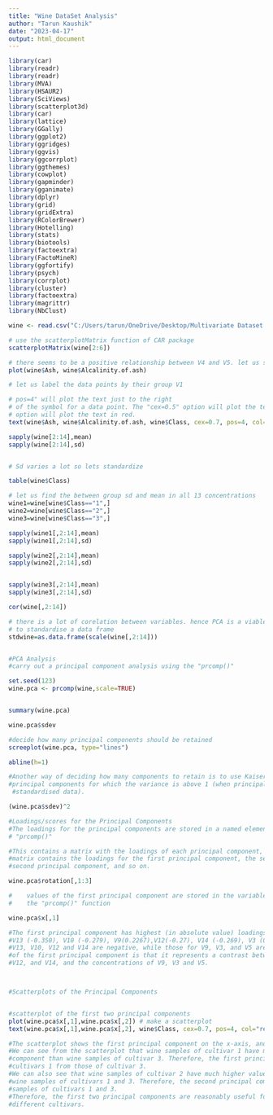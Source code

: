 ---
title: "Wine DataSet Analysis"
author: "Tarun Kaushik"
date: "2023-04-17"
output: html_document
---

```{r}
library(car)
library(readr)
library(readr)
library(MVA)
library(HSAUR2)
library(SciViews)
library(scatterplot3d)
library(car)
library(lattice)
library(GGally)
library(ggplot2)
library(ggridges)
library(ggvis)
library(ggcorrplot)
library(ggthemes)
library(cowplot)
library(gapminder)
library(gganimate)
library(dplyr)
library(grid)
library(gridExtra)
library(RColorBrewer)
library(Hotelling)
library(stats)
library(biotools)
library(factoextra)
library(FactoMineR)
library(ggfortify)
library(psych)
library(corrplot)
library(cluster)
library(factoextra)
library(magrittr)
library(NbClust)

wine <- read.csv("C:/Users/tarun/OneDrive/Desktop/Multivariate Dataset - Wine/Wine.csv", header=TRUE)

# use the scatterplotMatrix function of CAR package
scatterplotMatrix(wine[2:6])

# there seems to be a positive relationship between V4 and V5. let us see it in details
plot(wine$Ash, wine$Alcalinity.of.ash)

# let us label the data points by their group V1

# pos=4" will plot the text just to the right
# of the symbol for a data point. The "cex=0.5" option will plot the text at half the default size, and the "col=red"
# option will plot the text in red.
text(wine$Ash, wine$Alcalinity.of.ash, wine$Class, cex=0.7, pos=4, col="red")

sapply(wine[2:14],mean)
sapply(wine[2:14],sd)


# Sd varies a lot so lets standardize

table(wine$Class)

# let us find the between group sd and mean in all 13 concentrations
wine1=wine[wine$Class=="1",]
wine2=wine[wine$Class=="2",]
wine3=wine[wine$Class=="3",]

sapply(wine1[,2:14],mean)
sapply(wine1[,2:14],sd)

sapply(wine2[,2:14],mean)
sapply(wine2[,2:14],sd)


sapply(wine3[,2:14],mean)
sapply(wine3[,2:14],sd)

cor(wine[,2:14])

# there is a lot of corelation between variables. hence PCA is a viable option
# to standardise a data frame
stdwine=as.data.frame(scale(wine[,2:14]))


#PCA Analysis
#carry out a principal component analysis using the "prcomp()"

set.seed(123)
wine.pca <- prcomp(wine,scale=TRUE)


summary(wine.pca)

wine.pca$sdev

#decide how many principal components should be retained
screeplot(wine.pca, type="lines")

abline(h=1)

#Another way of deciding how many components to retain is to use Kaiser's criterion: that we should only retain
#principal components for which the variance is above 1 (when principal component analysis was applied to
 #standardised data).

(wine.pca$sdev)^2

#Loadings/scores for the Principal Components
#The loadings for the principal components are stored in a named element "rotation" of the variable returned by
# "prcomp()"

#This contains a matrix with the loadings of each principal component, where the first column in the
#matrix contains the loadings for the first principal component, the second column contains the loadings for the
#second principal component, and so on.

wine.pca$rotation[,1:3]

#    values of the first principal component are stored in the variable wine.pca$x[,1] that was returned by
#    the "prcomp()" function

wine.pca$x[,1]

#The first principal component has highest (in absolute value) loadings for (Variables = V1,V2...V14) V1(0.393), V7 (-0.359), V8 (-0.390),
#V13 (-0.350), V10 (-0.279), V9(0.2267),V12(-0.27), V14 (-0.269), V3 (0.222), and V5 (0.224). The loadings for V8, V7,
#V13, V10, V12 and V14 are negative, while those for V9, V3, and V5 are positive. Therefore, an interpretation
#of the first principal component is that it represents a contrast between the concentrations of V8, V7, V13, V10,
#V12, and V14, and the concentrations of V9, V3 and V5.



#Scatterplots of the Principal Components


#scatterplot of the first two principal components
plot(wine.pca$x[,1],wine.pca$x[,2]) # make a scatterplot
text(wine.pca$x[,1],wine.pca$x[,2], wine$Class, cex=0.7, pos=4, col="red")

#The scatterplot shows the first principal component on the x-axis, and the second principal component on the yaxis.
#We can see from the scatterplot that wine samples of cultivar 1 have much lower values of the first principal
#component than wine samples of cultivar 3. Therefore, the first principal component separates wine samples of
#cultivars 1 from those of cultivar 3.
#We can also see that wine samples of cultivar 2 have much higher values of the second principal component than
#wine samples of cultivars 1 and 3. Therefore, the second principal component separates samples of cultivar 2 from
#samples of cultivars 1 and 3.
#Therefore, the first two principal components are reasonably useful for distinguishing wine samples of the three
#different cultivars.


```
